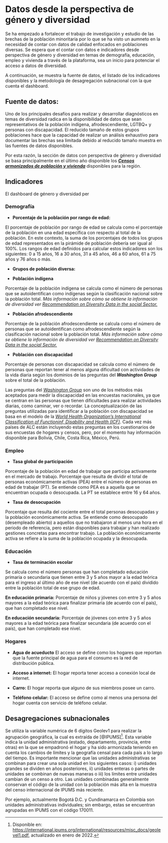 # Datos desde la perspectiva de género y diversidad {#gdi}

Se ha empezado a fortalecer el trabajo de investigación y estudio de las brechas de la población minoritaria por lo que se ha visto un aumneto en la necesidad de contar con datos de calidad enfocados en poblaciones diversas. Se espera que el contar con datos e indicadores desde perspectiva de género y diversidad en temas de demografía, educación, empleo y vivienda a través de la plataforma, sea un inicio para potenciar el acceso a datos de diversidad.

A continuación, se muestra la fuente de datos, el listado de los indicadores disponibles y la metodología de desagregación subnacional con la que cuenta el dashboard.

## Fuente de datos:

Uno de los principales desafíos para realizar y desarrollar diagnósticos en temas de diversidad radica en la disponibilidad de datos que sean representativos de la población indígena, afrodescendiente, LGTBQ+ y personas con discapacidad. El reducido tamaño de estos grupos poblaciones hace que la capacidad de realizar un análisis exhaustivo para documentar las brechas sea limitada debido al reducido tamaño muestra en las fuentes de datos disponibles.

Por esta razón, la sección de datos con perspectiva de género y diversidad se basa principalmente en el último año disponible los [***Censos armonizados de población y vivienda***](#HC) disponibles para la región.

## Indicadores

El dashboard de género y diversidad per

### Demografía {.unnumbered}

-   **Porcentaje de la población por rango de edad:**

El porcentaje de población por rango de edad se calcula como el porcentaje de la población en una edad específica con respecto al total de la población. En este contexto, la suma de los porcentajes de todos los grupos de edad representados en la pirámide de población debería ser igual al 100%. Los rangos de edad definidos para calcular estos indicadores son los siguientes: 0 a 15 años, 16 a 30 años, 31 a 45 años, 46 a 60 años, 61 a 75 años y 76 años o más.

-   **Grupos de población diversa:**

-   **Población indígena**

Porcentaje de la población indígena se calcula como el número de personas que se autoidentifican como indígenas según la clasificación nacional sobre la población total. *Más información sobre cómo se obtiene la información de diversidad ver* [*Recommendation on Diversity Data in the social Sector.*](https://publications.iadb.org/en/recommendations-diversity-data-social-sector)

-   **Población afrodescendiente**

Porcentaje de la población afrodescendiente se calcula como el número de personas que se autoidentifican como afrodescendiente según la clasificación nacional sobre la población total. *Más información sobre cómo se obtiene la información de diversidad ver* [*Recommendation on Diversity Data in the social Sector.*](https://publications.iadb.org/en/recommendations-diversity-data-social-sector)

-   **Población con discapacidad**

Porcentaje de personas con discapacidad se calcula como el número de personas que reportan tener al menos alguna dificultad con actividades de la vida diaria según los dominios de las preguntas del ***Washington Group*** sobre el total de la población.

Las preguntas del [*Washington Group*](https://www.washingtongroup-disability.com/fileadmin/uploads/wg/Documents/Questions/Washington_Group_Questionnaire__1_-_WG_Short_Set_on_Functioning__June_2022_.pdf) son uno de los métodos más aceptados para medir la discapacidad en las encuestas nacionales, ya que se centran en las personas que tienen dificultades para realizar actividades diarias, como caminar, ver o recordar. La conceptualización de las preguntas utilizadas para identificar a la población con discapacidad se basa en el modelo de la [*World Health Organization's International Classification of Functioninf, Disability and Health (ICF)*](https://www.who.int/classifications/international-classification-of-functioning-disability-and-health). Cada vez más países de ALC están incluyendo estas preguntas en los cuestionarios de sus encuestas de hogares y censos, pero, por el momento hay información disponible para Bolivia, Chile, Costa Rica, México, Perú.

### Empleo {.unnumbered}

-   **Tasa global de participación**

Porcentaje de la población en edad de trabajar que participa activamente en el mercado de trabajo. Porcentaje que resulta de dividir el total de personas económicamente activas (PEA) entre el número de personas en edad de trabajar (PT). Se entiende como PEA es a aquella que se encuentran ocupada o desocupada. La PT se establece entre 16 y 64 años.

-   **Tasa de desocupación**

Porcentaje que resulta del cociente entre el total personas desocupadas y la población económicamente activa. Se entiende como desocupado (desempleado abierto) a aquellos que no trabajaron al menos una hora en el periodo de referencia, pero están disponibles para trabajar y han realizado gestiones concretas para encontrar trabajo. La población económicamente activa se refiere a la suma de la población ocupada y la desocupada.

### Educación {.unnumbered}

-   **Tasa de terminación escolar**

Se calcula como el número personas que han completado educación primaria o secundaria que tienen entre 3 y 5 años mayor a la edad teórica para el ingreso al último año de ese nivel (de acuerdo con el país) dividido entre la población total de ese grupo de edad.

**En educación primaria:** Porcentaje de niños y jóvenes con entre 3 y 5 años mayores a la edad teórica para finalizar primaria (de acuerdo con el país), que han completado ese nivel.

**En educación secundaria:** Porcentaje de jóvenes con entre 3 y 5 años mayores a la edad teórica para finalizar secundaria (de acuerdo con el país), que han completado ese nivel.

### Hogares {.unnumbered}

-   **Agua de acueducto** El acceso se define como los hogares que reportan que la fuente principal de agua para el consumo es la red de distribución pública.

-   **Acceso a internet:** El hogar reporta tener acceso a conexión local de internet.

-   **Carro:** El hogar reporta que alguno de sus miembros posee un carro.

-   **Teléfono celular:** El acceso se define como al menos una persona del hogar cuenta con servicio de teléfono celular.

## Desagregaciones subnacionales

Se utiliza la variable numérica de 6 dígitos Geolev1 para realizar la agrupación geográfica, la cual es extraída de [@IPUMS][^03-gyd-1]. Esta variable indica la unidad administrativa (estado, departamento, provincia, entre otras) en la que se empadronó el hogar y ha sido armonizada teniendo en cuenta los cambios de límites y la geografía censal para cada país a lo largo del tiempo. Es importante mencionar que las unidades administrativas se combinan para crear una sola unidad en los siguientes casos: i) unidades grandes se dividen en años posteriores, ii) unidades enteras o partes de unidades se combinan de nuevas maneras o iii) los límites entre unidades cambian de un censo a otro. Las unidades combinadas generalmente conservan el código de la unidad con la población más alta en la muestra del censo internacional de IPUMS más reciente.

[^03-gyd-1]: Disponible en: <https://international.ipums.org/international/resources/misc_docs/geolevel1.pdf>, actualizado en enero de 2022.

Por ejemplo, actualmente Bogotá D.C. y Cundinamarca en Colombia son unidades administrativas individuales; sin embargo, estas se encuentran agrupadas en IPUMS con el código 170011.

